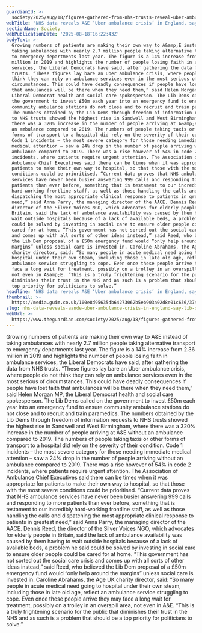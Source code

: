 ```yaml
---
guardianId: >-
  society/2025/aug/18/figures-gathered-from-nhs-trusts-reveal-uber-ambulance-crisis-in-england
webTitle: 'NHS data reveals A&E ‘Uber ambulance crisis’ in England, say Lib Dems'
sectionName: Society
webPublicationDate: '2025-08-18T16:22:43Z'
bodyText: >-
  Growing numbers of patients are making their own way to A&amp;E instead of
  taking ambulances with nearly 2.7 million people taking alternative transport
  to emergency departments last year. The figure is a 14% increase from 2.36
  million in 2019 and highlights the number of people losing faith in ambulance
  services, the Liberal Democrats have said, after gathering the data from NHS
  trusts. “These figures lay bare an Uber ambulance crisis, where people do not
  think they can rely on ambulance services even in the most serious of
  circumstances. This could have deadly consequences if people have lost faith
  that ambulances will be there when they need them,” said Helen Morgan MP, the
  Liberal Democrat health and social care spokesperson. The Lib Dems called on
  the government to invest £50m each year into an emergency fund to ensure
  community ambulance stations do not close and to recruit and train paramedics.
  The numbers obtained by the Lib Dems through freedom of information requests
  to NHS trusts showed the highest rise in Sandwell and West Birmingham, where
  there was a 320% increase in the number of people arriving at A&amp;E without
  an ambulance compared to 2019. The numbers of people taking taxis or other
  forms of transport to a hospital did rely on the severity of their condition.
  Code 1 incidents – the most severe category for those needing immediate
  medical attention – saw a 24% drop in the number of people arriving without an
  ambulance compared to 2019. There was a rise however of 54% in code 2
  incidents, where patients require urgent attention. The Association of
  Ambulance Chief Executives said there can be times when it was appropriate for
  patients to make their own way to hospital, so that those with the most severe
  conditions could be prioritised. “Current data proves that NHS ambulance
  services have never been busier answering 999 calls and responding to more
  patients than ever before, something that is testament to our incredibly
  hard-working frontline staff, as well as those handling the calls and
  dispatching the most appropriate clinical response to patients in greatest
  need,” said Anna Parry, the managing director of the AACE. Dennis Reed, the
  director of the Silver Voices NGO, which advocates for elderly people in
  Britain, said the lack of ambulance availability was caused by them having to
  wait outside hospitals because of a lack of available beds, a problem he said
  could be solved by investing in social care to ensure older people could be
  cared for at home. “This government has not sorted out the social care crisis
  and comes up with all sorts of other ideas instead,” said Reed, who believed
  the Lib Dem proposal of a £50m emergency fund would “only help around the
  margins” unless social care is invested in. Caroline Abrahams, the Age UK
  charity director, said: “So many people in acute medical need going to
  hospital under their own steam, including those in late old age, reflect an
  ambulance service struggling to cope. Even once these people arrive they may
  face a long wait for treatment, possibly on a trolley in an overspill area,
  not even in A&amp;E. “This is a truly frightening scenario for the public that
  diminishes their trust in the NHS and as such is a problem that should be a
  top priority for politicians to solve.”
headline: 'NHS data reveals A&E ‘Uber ambulance crisis’ in England, say Lib Dems'
thumbnail: >-
  https://media.guim.co.uk/100e8d95635db64273062b5eb903a02d8e01c636/374_0_4126_3300/500.jpg
slug: nhs-data-reveals-aande-uber-ambulance-crisis-in-england-say-lib-dems
webUrl: >-
  https://www.theguardian.com/society/2025/aug/18/figures-gathered-from-nhs-trusts-reveal-uber-ambulance-crisis-in-england
---
```

Growing numbers of patients are making their own way to A&amp;E instead of taking ambulances with nearly 2.7 million people taking alternative transport to emergency departments last year. The figure is a 14% increase from 2.36 million in 2019 and highlights the number of people losing faith in ambulance services, the Liberal Democrats have said, after gathering the data from NHS trusts. “These figures lay bare an Uber ambulance crisis, where people do not think they can rely on ambulance services even in the most serious of circumstances. This could have deadly consequences if people have lost faith that ambulances will be there when they need them,” said Helen Morgan MP, the Liberal Democrat health and social care spokesperson. The Lib Dems called on the government to invest £50m each year into an emergency fund to ensure community ambulance stations do not close and to recruit and train paramedics. The numbers obtained by the Lib Dems through freedom of information requests to NHS trusts showed the highest rise in Sandwell and West Birmingham, where there was a 320% increase in the number of people arriving at A&amp;E without an ambulance compared to 2019. The numbers of people taking taxis or other forms of transport to a hospital did rely on the severity of their condition. Code 1 incidents – the most severe category for those needing immediate medical attention – saw a 24% drop in the number of people arriving without an ambulance compared to 2019. There was a rise however of 54% in code 2 incidents, where patients require urgent attention. The Association of Ambulance Chief Executives said there can be times when it was appropriate for patients to make their own way to hospital, so that those with the most severe conditions could be prioritised. “Current data proves that NHS ambulance services have never been busier answering 999 calls and responding to more patients than ever before, something that is testament to our incredibly hard-working frontline staff, as well as those handling the calls and dispatching the most appropriate clinical response to patients in greatest need,” said Anna Parry, the managing director of the AACE. Dennis Reed, the director of the Silver Voices NGO, which advocates for elderly people in Britain, said the lack of ambulance availability was caused by them having to wait outside hospitals because of a lack of available beds, a problem he said could be solved by investing in social care to ensure older people could be cared for at home. “This government has not sorted out the social care crisis and comes up with all sorts of other ideas instead,” said Reed, who believed the Lib Dem proposal of a £50m emergency fund would “only help around the margins” unless social care is invested in. Caroline Abrahams, the Age UK charity director, said: “So many people in acute medical need going to hospital under their own steam, including those in late old age, reflect an ambulance service struggling to cope. Even once these people arrive they may face a long wait for treatment, possibly on a trolley in an overspill area, not even in A&amp;E. “This is a truly frightening scenario for the public that diminishes their trust in the NHS and as such is a problem that should be a top priority for politicians to solve.”
